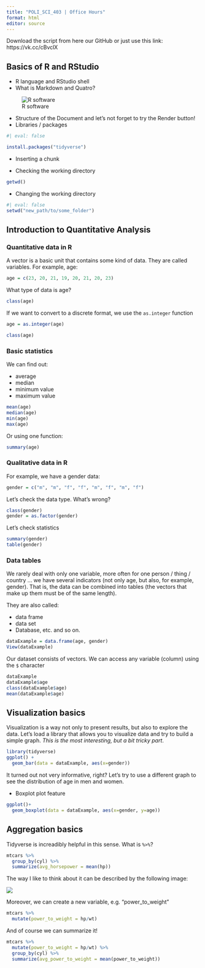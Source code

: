 ```yaml
---
title: "POLI_SCI_403 | Office Hours"
format: html
editor: source
---
```


Download the script from here our GitHub or just use this link: https://vk.cc/cBvclX

## Basics of R and RStudio

- R language and RStudio shell
- What is Markdown and Quatro?

![R software](https://raw.githubusercontent.com/gustavo-diaz/NUmathcamp/main/r/images/r_rstudio_quarto_output.png)

- Structure of the Document and let's not forget to try the Render button!
- Libraries / packages

```r
#| eval: false

install.packages("tidyverse")
```

- Inserting a chunk

- Checking the working directory 

```r
getwd()
```

- Changing the working directory

```r
#| eval: false
setwd("new_path/to/some_folder")
```


## Introduction to Quantitative Analysis

### Quantitative data in R

A vector is a basic unit that contains some kind of data. They are called variables. For example, age:

```r
age = c(23, 20, 21, 19, 20, 21, 20, 23)
```

What type of data is age?

```r
class(age)
```

If we want to convert to a discrete format, we use the `as.integer` function

```r
age = as.integer(age)
```

```r
class(age)
```


### Basic statistics

We can find out:

- average
- median
- minimum value
- maximum value

```r
mean(age)
median(age)
min(age)
max(age)
```

Or using one function:

```r
summary(age)
```

### Qualitative data in R

For example, we have a gender data:

```r
gender = c("m", "m", "f", "f", "m", "f", "m", "f")
```

Let's check the data type. What's wrong?

```r
class(gender)
gender = as.factor(gender)
```

Let's check statistics

```r
summary(gender)
table(gender)
```

### Data tables

We rarely deal with only one variable, more often for one person / thing / country ... we have several indicators (not only age, but also, for example, gender). That is, the data can be combined into tables (the vectors that make up them must be of the same length).

They are also called:

- data frame
- data set
- Database, etc. and so on.

```r
dataExample = data.frame(age, gender)
View(dataExample)
```

Our dataset consists of vectors. We can access any variable (column) using the `$` character

```r
dataExample
dataExample$age
class(dataExample$age)
mean(dataExample$age)
```

## Visualization basics

Visualization is a way not only to present results, but also to explore the data. Let's load a library that allows you to visualize data and try to build a simple graph. *This is the most interesting, but a bit tricky part*.

```r
library(tidyverse)
ggplot() +
  geom_bar(data = dataExample, aes(x=gender))
```

It turned out not very informative, right? Let's try to use a different graph to see the distribution of age in men and women.

- Boxplot plot feature 

```r
ggplot()+
  geom_boxplot(data = dataExample, aes(x=gender, y=age))
```
## Aggregation basics

Tidyverse is increadibly helpful in this sense. What is `%>%`?

```r
mtcars %>%
  group_by(cyl) %>%
  summarize(avg_horsepower = mean(hp))
```

The way I like to think about it can be described by the following image:

![](https://artur-baranov.github.io/data/groupby_sum_eng.png)

Moreover, we can create a new variable, e.g. "power_to_weight"

```r
mtcars %>%
  mutate(power_to_weight = hp/wt)
```

And of course we can summarize it!

```r
mtcars %>%
  mutate(power_to_weight = hp/wt) %>%
  group_by(cyl) %>%
  summarize(avg_power_to_weight = mean(power_to_weight))
```

